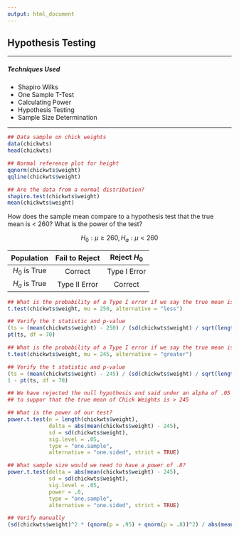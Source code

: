 ```yaml
---
output: html_document
---
```


## **Hypothesis Testing**

---

##### **Techniques Used**
  * Shapiro Wilks
  * One Sample T-Test
  * Calculating Power
  * Hypothesis Testing
  * Sample Size Determination

---


```r

## Data sample on chick weights
data(chickwts)
head(chickwts)

## Normal reference plot for height
qqnorm(chickwts$weight)
qqline(chickwts$weight)

## Are the data from a normal distribution?
shapiro.test(chickwts$weight)
mean(chickwts$weight)

```

How does the sample mean compare to a hypothesis test that the true mean is < 260? What is the power of the test?

$$H_0: \mu \ge 260, H_a: \mu \lt 260$$

|  Population  | Fail to Reject |  Reject $H_0$  |
|:------------:|:--------------:|:--------------:|
|$H_0$ is True |    Correct     |  Type I Error  |
|$H_a$ is True | Type II Error  |   Correct      |

```r

## What is the probability of a Type I error if we say the true mean is less than 250?
t.test(chickwts$weight, mu = 250, alternative = "less")

## Verify the t statistic and p-value
(ts = (mean(chickwts$weight) - 250) / (sd(chickwts$weight) / sqrt(length(chickwts$weight))))
pt(ts, df = 70)

## What is the probability of a Type I error if we say the true mean is > 245?
t.test(chickwts$weight, mu = 245, alternative = "greater")

## Verify the t statistic and p-value
(ts = (mean(chickwts$weight) - 245) / (sd(chickwts$weight) / sqrt(length(chickwts$weight))))
1 - pt(ts, df = 70)

## We have rejected the null hypothesis and said under an alpha of .05 there is enough evidence
## to suppor that the true mean of Chick Weights is > 245

## What is the power of our test?
power.t.test(n = length(chickwts$weight), 
             delta = abs(mean(chickwts$weight) - 245), 
             sd = sd(chickwts$weight), 
             sig.level = .05,
             type = "one.sample", 
             alternative = "one.sided", strict = TRUE)

## What sample size would we need to have a power of .8?
power.t.test(delta = abs(mean(chickwts$weight) - 245), 
             sd = sd(chickwts$weight), 
             sig.level = .05,
             power = .8,
             type = "one.sample", 
             alternative = "one.sided", strict = TRUE)

## Verify manually
(sd(chickwts$weight)^2 * (qnorm(p = .95) + qnorm(p = .8))^2) / abs(mean(chickwts$weight) - 245)^2



```

